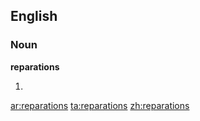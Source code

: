 ==English==

===Noun===
'''reparations'''

# {{plural of|[[reparation]]}}

{{anagrams:en/aaeinoprrst}}
[[ar:reparations]]
[[ta:reparations]]
[[zh:reparations]]